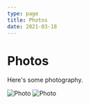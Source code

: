 ```yaml
---
type: page
title: Photos
date: 2021-03-18
---
```


# Photos

Here's some photography.


<Image
  src="/images/photo2.jpg"
  alt="Photo"
  width={1125}
  height={750}
  priority
  className="next-image"
/>
<Image
  src="/images/photo.jpg"
  alt="Photo"
  width={1125}
  height={750}
  priority
  className="next-image"
/>
